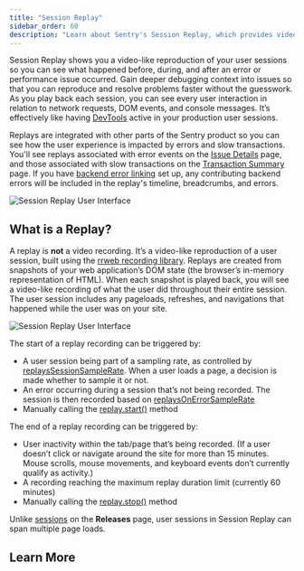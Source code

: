 ```yaml
---
title: "Session Replay"
sidebar_order: 60
description: "Learn about Sentry's Session Replay, which provides video-like reproductions of user interactions on a site or web app."
---
```


<Include name="feature-stage-beta-session-replay.mdx" />

Session Replay shows you a video-like reproduction of your user sessions so you can see what happened before, during, and after an error or performance issue occurred. Gain deeper debugging context into issues so that you can reproduce and resolve problems faster without the guesswork. As you play back each session, you can see every user interaction in relation to network requests, DOM events, and console messages. It’s effectively like having [DevTools](https://developer.chrome.com/docs/devtools/overview/) active in your production user sessions.

Replays are integrated with other parts of the Sentry product so you can see how the user experience is impacted by errors and slow transactions. You'll see replays associated with error events on the [Issue Details](/product/issues/issue-details/) page, and those associated with slow transactions on the [Transaction Summary](/product/performance/transaction-summary/) page. If you have [backend error linking](/product/session-replay/getting-started#backend-error-linking) set up, any contributing backend errors will be included in the replay's timeline, breadcrumbs, and errors.

![Session Replay User Interface](session-replay.png)

## What is a Replay?

A replay is **not** a video recording. It’s a video-like reproduction of a user session, built using the [rrweb recording library](https://www.rrweb.io/). Replays are created from snapshots of your web application’s DOM state (the browser’s in-memory representation of HTML). When each snapshot is played back, you will see a video-like recording of what the user did throughout their entire session. The user session includes any pageloads, refreshes, and navigations that happened while the user was on your site.

![Session Replay User Interface](session-replay-what-is-a-replay.png)

The start of a replay recording can be triggered by:

- A user session being part of a sampling rate, as controlled by [replaysSessionSampleRate](/platforms/javascript/session-replay/#sampling). When a user loads a page, a decision is made whether to sample it or not.
- An error occurring during a session that’s not being recorded. The session is then recorded based on [replaysOnErrorSampleRate](/platforms/javascript/session-replay/#sampling)
- Manually calling the [replay.start()](/platforms/javascript/session-replay/configuration/#start-and-stop-recording) method

The end of a replay recording can be triggered by:

- User inactivity within the tab/page that’s being recorded. (If a user doesn’t click or navigate around the site for more than 15 minutes. Mouse scrolls, mouse movements, and keyboard events don’t currently qualify as activity.)
- A recording reaching the maximum replay duration limit (currently 60 minutes)
- Manually calling the [replay.stop()](/platforms/javascript/session-replay/configuration/#start-and-stop-recording) method

<Note>

Unlike [sessions](/product/releases/health/#session) on the **Releases** page, user sessions in Session Replay can span multiple page loads.

</Note>

## Learn More

<PageGrid />
